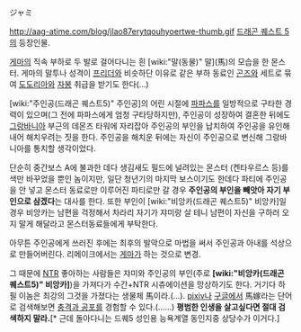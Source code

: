 ジャミ

http://aag-atime.com/blog/jlao87erytqouhyoertwe-thumb.gif
[[드래곤 퀘스트 5]]의 등장인물.

[[게마]]의 직속 부하로 두 발로 걸어다니는 흰 [wiki:"말(동물)" 말](馬)의 모습을 한 몬스터. 게마의 말투나 성격이 [[프리더]]와 비슷하단 이유로 같은 부하 동료인 [[곤즈]]와 세트로 묶여 [[도도리아]]와 [[자봉]] 취급을 받기도 한다(...)

[wiki:"주인공(드래곤 퀘스트5)" 주인공]의 어린 시절에 [[파파스]]를 일방적으로 구타한 경력이 있으며(그 전에 파파스에게 엄청 구타당하지만), 주인공이 성장하여 결혼한 뒤에도 [[그랑바니아]] 부근의 데몬즈 타워에 자리잡아 주인공의 부인을 납치하여 주인공을 유인해내어 해치우려는 짓을 한다. 주인공을 해치운 뒤에는 자신이 주인공으로 변신해 그랑바니아를 통치할 생각이었다. 

단순히 중간보스 A에 불과한 데다 생김새도 필드에 널려있는 몬스터 (켄타우르스 등)를 색만 바꾸었을 뿐인 놈이지만, 일단 청년기의 마지막 보스이기도 한데다 파티에 주인공을 안 넣고 몬스터 동료로만 이루어진 파티로만 갈 경우 '''주인공의 부인을 빼앗아 자기 부인으로 삼겠다'''는 대사를 한다. 또한 부인이 [wiki:"비앙카(드래곤 퀘스트5)" 비앙카]일 경우 비앙카는 남편을 걱정해서 차라리 자기가 쟈미랑 살 테니 남편이 자신을 구하러 오지 말게 해달라고 몬스터동료들에게 부탁한다.

아무튼 주인공에게 쓰러진 후에는 최후의 발악으로 마법을 써서 주인공과 아내를 석상으로 만들어버린다. 리메이크에서는 [[게마]]가 하는 것으로 변경.

그 때문에 [[NTR]] 좋아하는 사람들은 쟈미와 주인공의 부인(주로 '''[wiki:"비앙카(드래곤 퀘스트5)" 비앙카]''')을 가져다가 수간+NTR 시츄에이션을 망상하기도 한다. 거기다 하필 이놈은 최강의 그것을 가졌다는 생물체 馬이라.(...). [[pixiv]]나 [[구글]]에서 馬嫁라는 단어로 검색해보면 [[충격과 공포]]를 경험할 수 있다.(......) '''평범한 인생을 살고싶다면 절대 검색하지 말라.'''[* 근데 돌아다니는 드퀘5 성인용 능욕계열 동인지중 상당수가 이거다.]
